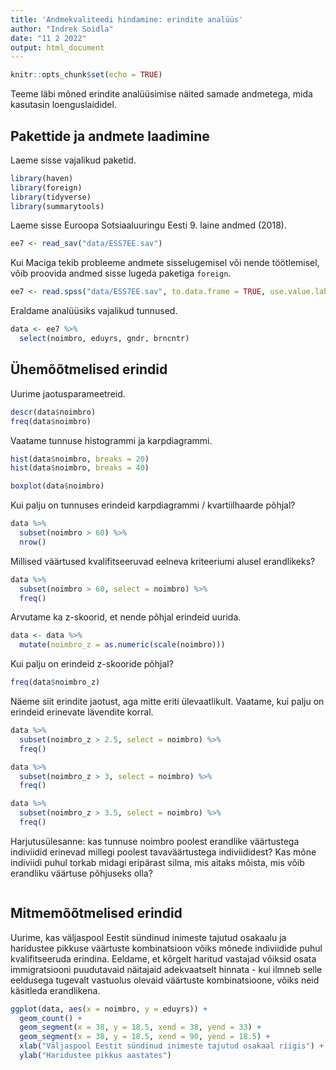 ```yaml
---
title: 'Andmekvaliteedi hindamine: erindite analüüs'
author: "Indrek Soidla"
date: "11 2 2022"
output: html_document
---
```


```r
knitr::opts_chunk$set(echo = TRUE)
```

Teeme läbi mõned erindite analüüsimise näited samade andmetega, mida kasutasin loenguslaididel. 

## Pakettide ja andmete laadimine

Laeme sisse vajalikud paketid.

```r
library(haven)
library(foreign)
library(tidyverse)
library(summarytools)
```

Laeme sisse Euroopa Sotsiaaluuringu Eesti 9. laine andmed (2018).

```r
ee7 <- read_sav("data/ESS7EE.sav")
```

Kui Maciga tekib probleeme andmete sisselugemisel või nende töötlemisel, võib proovida andmed sisse lugeda paketiga `foreign`.

```r
ee7 <- read.spss("data/ESS7EE.sav", to.data.frame = TRUE, use.value.labels = FALSE)
```

Eraldame analüüsiks vajalikud tunnused.

```r
data <- ee7 %>% 
  select(noimbro, eduyrs, gndr, brncntr)
```

## Ühemõõtmelised erindid

Uurime jaotusparameetreid.

```r
descr(data$noimbro)
freq(data$noimbro)
```

Vaatame tunnuse histogrammi ja karpdiagrammi.

```r
hist(data$noimbro, breaks = 20)
hist(data$noimbro, breaks = 40)

boxplot(data$noimbro)
```

Kui palju on tunnuses erindeid karpdiagrammi / kvartiilhaarde põhjal?

```r
data %>% 
  subset(noimbro > 60) %>% 
  nrow()
```

Millised väärtused kvalifitseeruvad eelneva kriteeriumi alusel erandlikeks?

```r
data %>% 
  subset(noimbro > 60, select = noimbro) %>% 
  freq()
```

Arvutame ka z-skoorid, et nende põhjal erindeid uurida.

```r
data <- data %>% 
  mutate(noimbro_z = as.numeric(scale(noimbro)))
```

Kui palju on erindeid z-skooride põhjal?

```r
freq(data$noimbro_z)
```

Näeme siit erindite jaotust, aga mitte eriti ülevaatlikult. Vaatame, kui palju on erindeid erinevate lävendite korral.

```r
data %>% 
  subset(noimbro_z > 2.5, select = noimbro) %>% 
  freq()

data %>% 
  subset(noimbro_z > 3, select = noimbro) %>% 
  freq()

data %>% 
  subset(noimbro_z > 3.5, select = noimbro) %>% 
  freq()
```

Harjutusülesanne: kas tunnuse noimbro poolest erandlike väärtustega indiviidid erinevad millegi poolest tavaväärtustega indiviididest? Kas mõne indiviidi puhul torkab midagi eripärast silma, mis aitaks mõista, mis võib erandliku väärtuse põhjuseks olla?

```r

```

## Mitmemõõtmelised erindid

Uurime, kas väljaspool Eestit sündinud inimeste tajutud osakaalu ja haridustee pikkuse väärtuste kombinatsioon võiks mõnede indiviidide puhul kvalifitseeruda erindina. Eeldame, et kõrgelt haritud vastajad võiksid osata immigratsiooni puudutavaid näitajaid adekvaatselt hinnata - kui ilmneb selle eeldusega tugevalt vastuolus olevaid väärtuste kombinatsioone, võiks neid käsitleda erandlikena.

```r
ggplot(data, aes(x = noimbro, y = eduyrs)) +
  geom_count() +
  geom_segment(x = 38, y = 18.5, xend = 38, yend = 33) +
  geom_segment(x = 38, y = 18.5, xend = 90, yend = 18.5) +
  xlab("Väljaspool Eestit sündinud inimeste tajutud osakaal riigis") +
  ylab("Haridustee pikkus aastates")

```